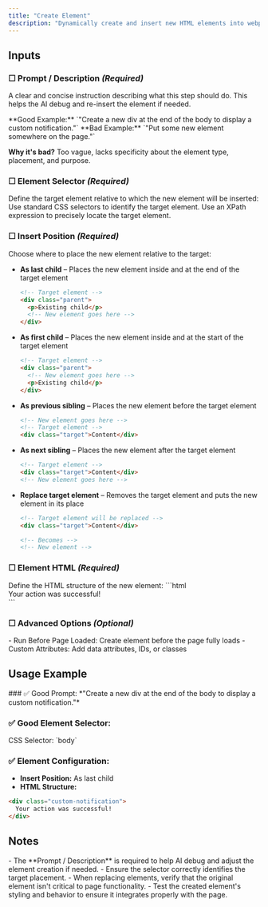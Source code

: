```yaml
---
title: "Create Element"
description: "Dynamically create and insert new HTML elements into webpages. Use this action to modify page structure, inject custom content, and add interactive components."
---
```


## Inputs

### ☐ Prompt / Description *(Required)*
A clear and concise instruction describing what this step should do. This helps the AI debug and re-insert the element if needed.

<Note type="success">
  **Good Example:** `"Create a new div at the end of the body to display a custom notification."`
</Note>

<Note type="danger">
  **Bad Example:** `"Put some new element somewhere on the page."`
  
  **Why it's bad?** Too vague, lacks specificity about the element type, placement, and purpose.
</Note>

### ☐ Element Selector *(Required)*
Define the target element relative to which the new element will be inserted:
<CardGroup cols={2}>
  <Card title="CSS Selector">
    Use standard CSS selectors to identify the target element.
  </Card>
  <Card title="XPath">
    Use an XPath expression to precisely locate the target element.
  </Card>
</CardGroup>

### ☐ Insert Position *(Required)*
<Card>
  Choose where to place the new element relative to the target:

  - **As last child** – Places the new element inside and at the end of the target element
    ```html
    <!-- Target element -->
    <div class="parent">
      <p>Existing child</p>
      <!-- New element goes here -->
    </div>
    ```

  - **As first child** – Places the new element inside and at the start of the target element
    ```html
    <!-- Target element -->
    <div class="parent">
      <!-- New element goes here -->
      <p>Existing child</p>
    </div>
    ```

  - **As previous sibling** – Places the new element before the target element
    ```html
    <!-- New element goes here -->
    <!-- Target element -->
    <div class="target">Content</div>
    ```

  - **As next sibling** – Places the new element after the target element
    ```html
    <!-- Target element -->
    <div class="target">Content</div>
    <!-- New element goes here -->
    ```

  - **Replace target element** – Removes the target element and puts the new element in its place
    ```html
    <!-- Target element will be replaced -->
    <div class="target">Content</div>

    <!-- Becomes -->
    <!-- New element -->
    ```
</Card>

### ☐ Element HTML *(Required)*
<Card>
  Define the HTML structure of the new element:
  ```html
  <div class="custom-notification">
    Your action was successful!
  </div>
  ```
</Card>

### ☐ Advanced Options *(Optional)*
<Card>
  - Run Before Page Loaded: Create element before the page fully loads
  - Custom Attributes: Add data attributes, IDs, or classes
</Card>

## Usage Example

<Card title="Scenario: Adding a notification div">
  ### ✅ Good Prompt:
  *"Create a new div at the end of the body to display a custom notification."*

  ### ✅ Good Element Selector:
  <Card>
    CSS Selector: `body`
  </Card>

  ### ✅ Element Configuration:
  - **Insert Position:** As last child
  - **HTML Structure:**
  ```html
  <div class="custom-notification">
    Your action was successful!
  </div>
  ```
</Card>

## Notes
<Warning>
  - The **Prompt / Description** is required to help AI debug and adjust the element creation if needed.
  - Ensure the selector correctly identifies the target placement.
  - When replacing elements, verify that the original element isn't critical to page functionality.
  - Test the created element's styling and behavior to ensure it integrates properly with the page.
</Warning> 
